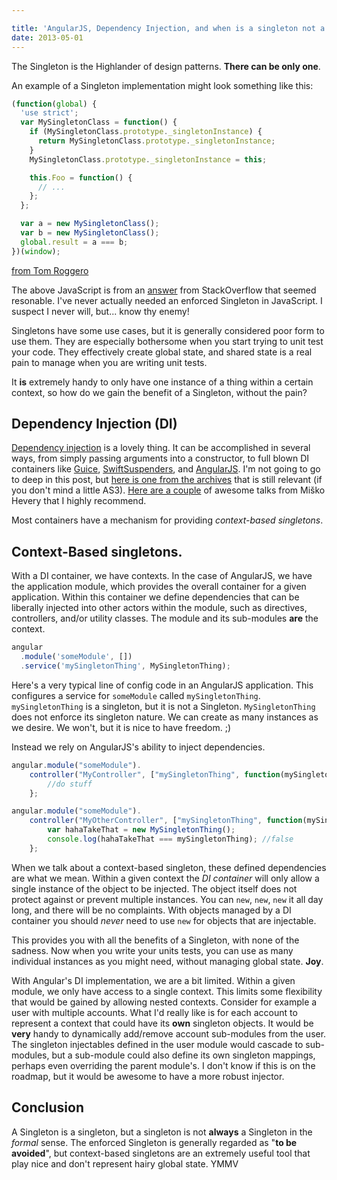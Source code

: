 ```yaml
---

title: 'AngularJS, Dependency Injection, and when is a singleton not a Singleton?'
date: 2013-05-01
---
```


The Singleton is the Highlander of design patterns. **There can be only one**.

An example of a Singleton implementation might look something like this:

```js
(function(global) {
  'use strict';
  var MySingletonClass = function() {
    if (MySingletonClass.prototype._singletonInstance) {
      return MySingletonClass.prototype._singletonInstance;
    }
    MySingletonClass.prototype._singletonInstance = this;

    this.Foo = function() {
      // ...
    };
  };

  var a = new MySingletonClass();
  var b = new MySingletonClass();
  global.result = a === b;
})(window);
```

[from Tom Roggero](https://stackoverflow.com/a/6733919/87002)

The above JavaScript is from an [answer](https://stackoverflow.com/questions/1635800/javascript-best-singleton-pattern)
from StackOverflow that seemed resonable. I've never actually needed an enforced Singleton in JavaScript.
I suspect I never will, but... know thy enemy!

Singletons have some use cases, but it is generally considered poor form to use
them. They are especially bothersome when you start trying to unit test your
code. They effectively create global state, and shared state is a real pain to
manage when you are writing unit tests.

It **is** extremely handy to only have one instance of a thing within a certain
context, so how do we gain the benefit of a Singleton, without the pain?

## Dependency Injection (DI)

[Dependency injection](https://en.wikipedia.org/wiki/Dependency_injection) is a lovely thing. It can be accomplished in several ways, from simply
passing arguments into a constructor, to full blown DI containers like
[Guice](https://code.google.com/p/google-guice/),
[SwiftSuspenders](https://github.com/tschneidereit/SwiftSuspenders), and
[AngularJS](https://angularjs.org/). I'm not going to go to deep in this post, but [here is one from
the archives](https://joelhooks.com/2009/07/12/inversion-of-control-and-dependency-injection-in-flex-using-the-parsley-application-framework-part-1/) that is still relevant (if you don't mind a little AS3). [Here are a couple](https://misko.hevery.com/2008/11/11/clean-code-talks-dependency-injection/) of awesome talks from Miško Hevery that I highly recommend.

Most containers have a mechanism for
providing _context-based singletons_.

## Context-Based singletons.

With a DI container, we have contexts. In the case of AngularJS, we have
the application module, which provides the overall container for a given
application. Within this container we define dependencies that can be
liberally injected into other actors within the module, such as directives,
controllers, and/or utility classes. The module and its sub-modules **are** the context.

```javascript
angular
  .module('someModule', [])
  .service('mySingletonThing', MySingletonThing);
```

Here's a very typical line of config code in an AngularJS application. This configures
a service for `someModule` called `mySingletonThing`. `mySingletonThing` is a
singleton, but it is not a Singleton. `MySingletonThing` does not enforce its
singleton nature. We can create as many instances as we desire. We won't, but it
is nice to have freedom. ;)

Instead we rely on AngularJS's ability to inject dependencies.

```javascript
angular.module("someModule").
    controller("MyController", ["mySingletonThing", function(mySingletonThing) {
        //do stuff
    };

angular.module("someModule").
    controller("MyOtherController", ["mySingletonThing", function(mySingletonThing) {
        var hahaTakeThat = new MySingletonThing();
        console.log(hahaTakeThat === mySingletonThing); //false
    };
```

When we talk about a context-based singleton, these defined dependencies
are what we mean. Within a given context the _DI container_ will only allow a single
instance of the object to be injected. The object itself does not protect
against or prevent multiple instances. You can `new`, `new`, `new` it all day long,
and there will be no complaints. With objects managed by a DI container you
should _never_ need to use `new` for objects that are injectable.

This provides you with all the benefits of a Singleton, with none of the
sadness. Now when you write your units tests, you can use as many individual instances as
you might need, without managing global state. **Joy**.

With Angular's DI implementation, we are a bit limited. Within a given module, we only
have access to a single context. This limits some flexibility that would
be gained by allowing nested contexts. Consider for example a user with
multiple accounts. What I'd really like is for each account to represent a
context that could have its **own** singleton objects. It would be **very**
handy to dynamically add/remove account sub-modules from the user. The singleton
injectables defined in the user module would cascade to sub-modules, but a
sub-module could also define its own singleton mappings, perhaps even overriding
the parent module's. I don't know if this is on the roadmap, but it would be awesome to
have a more robust injector.

## Conclusion

A Singleton is a singleton, but a singleton is not **always** a Singleton in the
_formal_ sense. The enforced Singleton is generally regarded as "**to be avoided**", but context-based
singletons are an extremely useful tool that play nice and
don't represent hairy global state. YMMV
